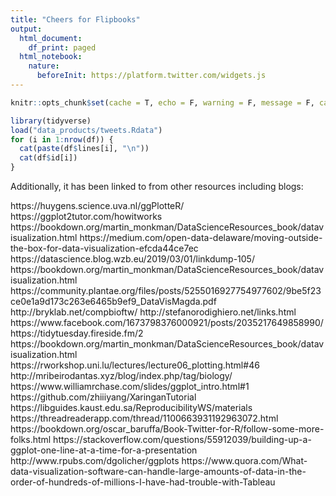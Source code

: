 ```yaml
---
title: "Cheers for Flipbooks"
output:
  html_document:
    df_print: paged
  html_notebook:
    nature:
      beforeInit: https://platform.twitter.com/widgets.js
---
```





```r
knitr::opts_chunk$set(cache = T, echo = F, warning = F, message = F, cache = T, error = F)
```



```r
library(tidyverse)
load("data_products/tweets.Rdata")
for (i in 1:nrow(df)) {
  cat(paste(df$lines[i], "\n"))
  cat(df$id[i])
}
```


Additionally, it has been linked to from other resources including blogs:

https://huygens.science.uva.nl/ggPlotteR/
https://ggplot2tutor.com/howitworks
https://bookdown.org/martin_monkman/DataScienceResources_book/datavisualization.html
https://medium.com/open-data-delaware/moving-outside-the-box-for-data-visualization-efcda44ce7ec
https://datascience.blog.wzb.eu/2019/03/01/linkdump-105/
https://bookdown.org/martin_monkman/DataScienceResources_book/datavisualization.html
https://community.plantae.org/files/posts/5255016927754977602/9be5f23ce0e1a9d173c263e6465b9ef9_DataVisMagda.pdf
http://bryklab.net/compbioftw/
http://stefanorodighiero.net/links.html
https://www.facebook.com/1673798376000921/posts/2035217649858990/
https://tidytuesday.fireside.fm/2
https://bookdown.org/martin_monkman/DataScienceResources_book/datavisualization.html
https://rworkshop.uni.lu/lectures/lecture06_plotting.html#46
http://mribeirodantas.xyz/blog/index.php/tag/biology/
https://www.williamrchase.com/slides/ggplot_intro.html#1
https://github.com/zhiiiyang/XaringanTutorial
https://libguides.kaust.edu.sa/ReproducibilityWS/materials
https://threadreaderapp.com/thread/1100663931192963072.html
https://bookdown.org/oscar_baruffa/Book-Twitter-for-R/follow-some-more-folks.html
https://stackoverflow.com/questions/55912039/building-up-a-ggplot-one-line-at-a-time-for-a-presentation
http://www.rpubs.com/dgolicher/ggplots
https://www.quora.com/What-data-visualization-software-can-handle-large-amounts-of-data-in-the-order-of-hundreds-of-millions-I-have-had-trouble-with-Tableau

